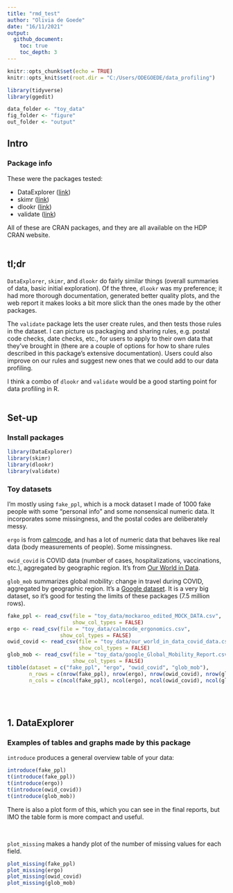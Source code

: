 ```yaml
---
title: "rmd_test"
author: "Olivia de Goede"
date: "16/11/2021"
output: 
  github_document:
    toc: true
    toc_depth: 3
---
```


```r
knitr::opts_chunk$set(echo = TRUE)
knitr::opts_knit$set(root.dir = "C:/Users/ODEGOEDE/data_profiling")

library(tidyverse)
library(ggedit)

data_folder <- "toy_data"
fig_folder <- "figure"
out_folder <- "output"
```

## Intro

### Package info

These were the packages tested:

* DataExplorer ([link](http://boxuancui.github.io/DataExplorer/))
* skimr ([link](https://docs.ropensci.org/skimr/articles/skimr.html))
* dlookr ([link](https://github.com/choonghyunryu/dlookr))
* validate ([link](https://data-cleaning.github.io/validate/index.html))

All of these are CRAN packages, and they are all available on the HDP CRAN website.
<br />
<br />

## tl;dr

`DataExplorer`, `skimr`, and `dlookr` do fairly similar things (overall summaries of data, basic initial exploration). Of the three, `dlookr` was my preference; it had more thorough documentation, generated better quality plots, and the web report it makes looks a bit more slick than the ones made by the other packages.

The `validate` package lets the user create rules, and then tests those rules in the dataset. I can picture us packaging and sharing rules, e.g. postal code checks, date checks, etc., for users to apply to their own data that they've brought in (there are a couple of options for how to share rules described in this package's extensive documentation). Users could also improve on our rules and suggest new ones that we could add to our data profiling.

I think a combo of `dlookr` and `validate` would be a good starting point for data profiling in R.
<br />
<br />

## Set-up

### Install packages

```r
library(DataExplorer)
library(skimr)
library(dlookr)
library(validate)
```


### Toy datasets

I'm mostly using `fake_ppl`, which is a mock dataset I made of 1000 fake people with some "personal info" and some nonsensical numeric data. It incorporates some missingness, and the postal codes are deliberately messy.

`ergo` is from [calmcode](https://calmcode.io/datasets.html), and has a lot of numeric data that behaves like real data (body measurements of people). Some missingness.

`owid_covid` is COVID data (number of cases, hospitalizations, vaccinations, etc.), aggregated by geographic region. It's from [Our World in Data](https://github.com/owid/covid-19-data/tree/master/public/data).

`glob_mob` summarizes global mobility: change in travel during COVID, aggregated by geographic region. It's a [Google dataset](https://www.google.com/covid19/mobility/). It is a very big dataset, so it's good for testing the limits of these packages (7.5 million rows).


```r
fake_ppl <- read_csv(file = "toy_data/mockaroo_edited_MOCK_DATA.csv",
                     show_col_types = FALSE)
ergo <- read_csv(file = "toy_data/calmcode_ergonomics.csv",
                 show_col_types = FALSE)
owid_covid <- read_csv(file = "toy_data/our_world_in_data_covid_data.csv",
                       show_col_types = FALSE)
glob_mob <- read_csv(file = "toy_data/google_Global_Mobility_Report.csv",
                     show_col_types = FALSE)
tibble(dataset = c("fake_ppl", "ergo", "owid_covid", "glob_mob"),
       n_rows = c(nrow(fake_ppl), nrow(ergo), nrow(owid_covid), nrow(glob_mob)), 
       n_cols = c(ncol(fake_ppl), ncol(ergo), ncol(owid_covid), ncol(glob_mob)))
```
<br />
<br />

## 1. DataExplorer

### Examples of tables and graphs made by this package

`introduce` produces a general overview table of your data:
```r
introduce(fake_ppl)
t(introduce(fake_ppl))
t(introduce(ergo))
t(introduce(owid_covid))
t(introduce(glob_mob))
```
There is also a plot form of this, which you can see in the final reports, but IMO the table form is more compact and useful.

<br />

`plot_missing` makes a handy plot of the number of missing values for each field.
```r
plot_missing(fake_ppl)
plot_missing(ergo)
plot_missing(owid_covid)
plot_missing(glob_mob)
```

<br />
